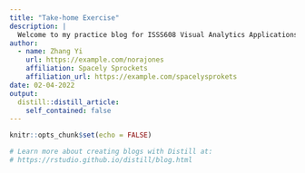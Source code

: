 ```yaml
---
title: "Take-home Exercise"
description: |
  Welcome to my practice blog for ISSS608 Visual Analytics Applications, a course module offered in SMU.
author:
  - name: Zhang Yi 
    url: https://example.com/norajones
    affiliation: Spacely Sprockets
    affiliation_url: https://example.com/spacelysprokets
date: 02-04-2022
output:
  distill::distill_article:
    self_contained: false
---
```


```r
knitr::opts_chunk$set(echo = FALSE)

# Learn more about creating blogs with Distill at:
# https://rstudio.github.io/distill/blog.html

```



